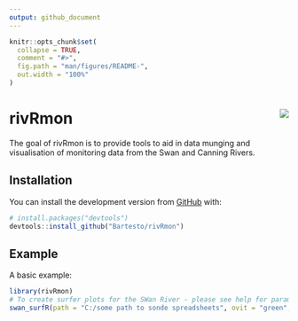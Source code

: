 ```yaml
---
output: github_document
---
```


<!-- README.md is generated from README.Rmd. Please edit that file -->

```r
knitr::opts_chunk$set(
  collapse = TRUE,
  comment = "#>",
  fig.path = "man/figures/README-",
  out.width = "100%"
)
```
# rivRmon <img src="man/figures/rivRmon_logo.png" align="right" style="padding-left:10px;background-color:white;" />

<!-- badges: start -->
<!-- badges: end -->

The goal of rivRmon is to provide tools to aid in data munging and visualisation of monitoring data from the Swan and Canning Rivers.

## Installation

You can install the development version from [GitHub](https://github.com/Bartesto) with:

``` r
# install.packages("devtools")
devtools::install_github("Bartesto/rivRmon")
```
## Example

A basic example:

```r
library(rivRmon)
# To create surfer plots for the SWan River - please see help for parameter descriptions
swan_surfR(path = "C:/some path to sonde spreadsheets", ovit = "green", ocav = "red")
```


